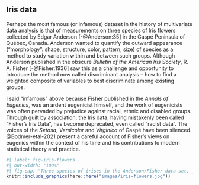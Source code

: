 ## Iris data


Perhaps the most famous (or infamous) dataset in the history of multivariate data analysis is that of measurements on three species of Iris flowers collected by Edgar Anderson [-@Anderson:35] in the Gaspé Peninsula of Québec, Canada. 
Anderson wanted to quantify the outward appearance ("morphology": shape, structure, color, pattern, size) of species as a method to study variation within and between such groups. Although Anderson published in the obscure _Bulletin of the American Iris Society_, R. A. Fisher [-@Fisher:1936] saw this as a challenge and opportunity to introduce the method now called
discriminant analysis -- how to find a weighted composite of variables to best discriminate among existing groups.

<!-- depending on use, make some of this a text box -->
::: {.callout-note}
I said "infamous" above because Fisher published in the _Annals of Eugenics_, was an ardent eugenicist himself, 
and the work of eugenicists was often pervaded by prejudice against racial, ethnic and disabled groups.
Through guilt by association, the Iris data, having mistakenly been called "Fisher's Iris Data",
has become deprecated, even called "racist data". The voices of the _Setosa_, _Versicolor_ and _Virginica_ of
Gaspé have been silenced. @Bodmer-etal-2021 present a careful account of Fisher's views on eugenics within the context
of his time and his contributions to modern statistical theory and practice.
:::

```r
#| label: fig-iris-flowers
#| out-width: "100%"
#| fig-cap: "Three species of irises in the Anderson/Fisher data set. _Source_: The photographs are respectively by Radomil Binek, Danielle Langlois, and Frank Mayfield, obtained from Wikimedia Commons."
knitr::include_graphics(here::here("images/iris-flowers.jpg"))
```

